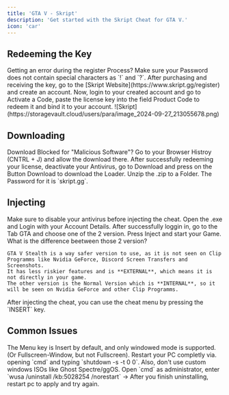 ```yaml
---
title: 'GTA V - Skript'
description: 'Get started with the Skript Cheat for GTA V.'
icon: 'car'
---
```


## Redeeming the Key

<Warning>
    Getting an error during the register Process? Make sure your Password does not contain special characters as `!` and `?`.
</Warning>

<Steps>
    <Step title="First Step">
        After purchasing and receiving the key, go to the [Skript Website](https://www.skript.gg/register) and create an account.
    </Step>
    <Step title="Second Step">
        Now, login to your created account and go to Activate a Code, paste the license key into the field Product Code to redeem it and bind it to your account.
    </Step>
</Steps>

<Frame>
    ![Skript](https://storagevault.cloud/users/para/image_2024-09-27_213055678.png)
</Frame>

## Downloading

<Note>
    Download Blocked for "Malicious Software"? Go to your Browser Histroy (CNTRL + J) and allow the download there.
</Note>

<Steps>
    <Step title="First Step">
        After successfully redeeming your license, deactivate your Antivirus, go to Download and press on the Button Download to download the Loader.
    </Step>
    <Step title="Second Step">
        Unzip the .zip to a Folder. The Password for it is `skript.gg`.
    </Step>
</Steps>

## Injecting 

<Note>
    Make sure to disable your antivirus before injecting the cheat.
</Note>

<Steps>
    <Step title="First Step">
        Open the .exe and Login with your Account Details.
    </Step>
    <Step title="Second Step">
        After successfully loggin in, go to the Tab GTA and choose one of the 2 version.
    </Step>
    <Step title="Third Step">
        Press Inject and start your Game.
    </Step>
</Steps>

<Info>
    What is the difference beetween those 2 version?

    GTA V Stealth is a way safer version to use, as it is not seen on Clip Programms like Nvidia GeForce, Discord Screen Transfers and Screenshots. 
    It has less riskier features and is **EXTERNAL**, which means it is not directly in your game. 
    The other version is the Normal Version which is **INTERNAL**, so it will be seen on Nvidia GeForce and other Clip Programms.
</Info>

<Tip>
    After injecting the cheat, you can use the cheat menu by pressing the `INSERT` key. 
</Tip>

## Common Issues

<AccordionGroup>
    <Accordion title="Menu key/no menu or ESP in game">
        The Menu key is Insert by default, and only windowed mode is supported. (Or Fullscreen-Window, but not Fullscreen).
    </Accordion>
    <Accordion title="Loader stuck on 0% (for more than 5 minutes)">
        Restart your PC completly via. opening `cmd` and typing `shutdown -s -t 0 0`. Also, don't use custom windows ISOs like Ghost Spectre/ggOS.
    </Accordion>
    <Accordion title="Error code: 0xC0000603">
        Open `cmd` as administrator, enter `wusa /uninstall /kb:5028254 /norestart` -> After you finish uninstalling, restart pc to apply and try again.
    </Accordion>
</AccordionGroup>